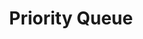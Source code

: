 ---
id: "ds_med_010"
questionType: "MULTIPLE_CHOICE"
title: "Priority Queue"
description: "Which data structure is typically used to implement a priority queue?"
difficulty: "MEDIUM"
category: "Data Structures"
options:
  - "Stack"
  - "Queue"
  - "Heap"
  - "Linked List"
correctAnswer: 2
---